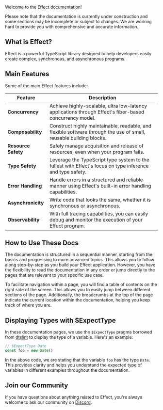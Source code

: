 
Welcome to the Effect documentation!

<Warning>
  Please note that the documentation is currently under construction and some
  sections may be incomplete or subject to changes. We are working hard to
  provide you with comprehensive and accurate information.
</Warning>

## What is Effect?

Effect is a powerful TypeScript library designed to help developers
easily create complex, synchronous, and asynchronous programs.

## Main Features

Some of the main Effect features include:

| **Feature**         | **Description**                                                                                                    |
| ------------------- | ------------------------------------------------------------------------------------------------------------------ |
| **Concurrency**     | Achieve highly-scalable, ultra low-latency applications through Effect's fiber-based concurrency model.            |
| **Composability**   | Construct highly maintainable, readable, and flexible software through the use of small, reusable building blocks. |
| **Resource Safety** | Safely manage acquisition and release of resources, even when your program fails.                                  |
| **Type Safety**     | Leverage the TypeScript type system to the fullest with Effect's focus on type inference and type safety.          |
| **Error Handling**  | Handle errors in a structured and reliable manner using Effect's built-in error handling capabilities.             |
| **Asynchronicity**  | Write code that looks the same, whether it is synchronous or asynchronous.                                         |
| **Observability**   | With full tracing capabilities, you can easily debug and monitor the execution of your Effect program.             |

## How to Use These Docs

The documentation is structured in a sequential manner, starting from the basics and progressing to more advanced topics. This allows you to follow along step-by-step as you build your Effect application. However, you have the flexibility to read the documentation in any order or jump directly to the pages that are relevant to your specific use case.

To facilitate navigation within a page, you will find a table of contents on the right side of the screen. This allows you to easily jump between different sections of the page. Additionally, the breadcrumbs at the top of the page indicate the current location within the documentation, helping you keep track of where you are.

## Displaying Types with $ExpectType

In these documentation pages, we use the `$ExpectType` pragma borrowed from [dtslint](https://github.com/microsoft/DefinitelyTyped-tools/tree/master/packages/dtslint) to display the type of a variable. Here's an example:

```ts
// $ExpectType Date
const foo = new Date()
```

In the above code, we are stating that the variable `foo` has the type `Date`. This provides clarity and helps you understand the expected type of variables in different examples throughout the documentation.

## Join our Community

If you have questions about anything related to Effect,
you're always welcome to ask our community on [Discord](https://discord.gg/effect-ts).
